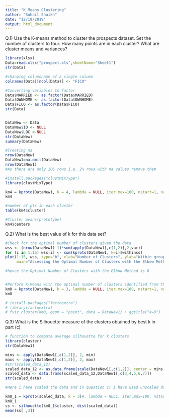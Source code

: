 ---
title: "K Means Clustering"
author: "Suhail Shaikh"
date: "12/19/2019"
output: html_document
---

Q.1) Use the K-means method to cluster the prospects dataset. Set the number of clusters to four. How many points are in each cluster? 
     What are cluster means and variances?
```{r a}
library(xlsx)
Data=read.xlsx("prospect.xls",sheetName="Sheet1")
str(Data)

#changing columnname of a single column
colnames(Data)[ncol(Data)] <- "FICO" 

#Converting variables to factor
Data$MARRIED <- as.factor(Data$MARRIED)
Data$OWNHOME <- as.factor(Data$OWNHOME)
Data$FICO <- as.factor(Data$FICO)
str(Data)


DataNew <- Data
DataNew$ID <- NULL
DataNew$LOC <-NULL
str(DataNew)
summary(DataNew)

#Treating na
nrow(DataNew)
DataNew1=na.omit(DataNew)
nrow(DataNew1)
#As there are only 106 rows i.e. 2% rows with na values remove them

#install.packages("clustMixType")
library(clustMixType)

km4 = kproto(DataNew1, k = 4, lambda = NULL, iter.max=100, nstart=1, na.rm = TRUE, verbose = TRUE)
km4

#number of pts in each cluster
table(km4$cluster)

#Cluster means(prototype)
km4$centers

```


Q.2) What is the best value of k for this data set?
```{r b}
#Check for the optimal number of clusters given the data
wss <- (nrow(DataNew1)-1)*sum(apply(DataNew1[,c(1,2)],2,var))
for (i in 1:15) wss[i] <- sum(kproto(DataNew1, k=i)$withinss)               #i is number of clusters   #sum adds the distance within all the clusters
plot(1:15, wss, type="b", xlab="Number of Clusters", ylab="Within groups sum of squares",
     main="Assessing the Optimal Number of Clusters with the Elbow Method", pch=20, cex=2)

#hence the Optimal Number of Clusters with the Elbow Method is 8


#Perform K-Means with the optimal number of clusters identified from the Elbow method
km8 = kproto(DataNew1, k = 3, lambda = NULL, iter.max=100, nstart=1, na.rm = TRUE, verbose = TRUE)
km8

# install.packages("factoextra")
# library(factoextra)
# fviz_cluster(km8, geom = "point", data = DataNew1) + ggtitle("k=8")

```


Q.3) What is the Silhouette measure of the clusters obtained by best k in part (c)
```{r c}
# function to compute average silhouette for k clusters
library(cluster)
str(DataNew1)

mins <- apply(DataNew1[,c(1,2)], 2, min)
maxs <- apply(DataNew1[,c(1,2)], 2, max)
#str(scaled_data_12)
scaled_data_12 <- as.data.frame(scale(DataNew1[,c(1,2)], center = mins, scale = maxs- mins))   #scale() function is used for normalization
scaled_data <- data.frame(scaled_data_12,DataNew1[,c(3,4,5,6,7)])
str(scaled_data)

#Here i have scaled the data and in question c) i have used unscaled data

km8_1 = kproto(scaled_data, k = 3)#, lambda = NULL, iter.max=100, nstart=1, na.rm = TRUE, verbose = TRUE)
km8_1
ss <- silhouette(km8_1$cluster, dist(scaled_data))
mean(ss[ ,3])
```

